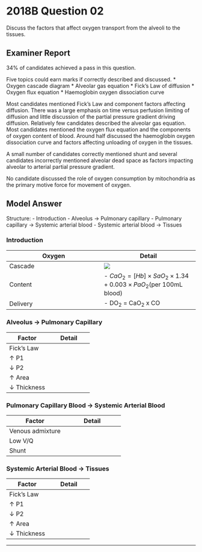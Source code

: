 # 2018B Question 02 

Discuss the factors that affect oxygen transport from the alveoli to the tissues.


## Examiner Report

34% of candidates achieved a pass in this question.


Five topics could earn marks if correctly described and discussed.
* Oxygen cascade diagram
* Alveolar gas equation
* Fick’s Law of diffusion
* Oxygen flux equation
* Haemoglobin oxygen dissociation curve


Most candidates mentioned Fick’s Law and component factors affecting diffusion. There was a large emphasis on time versus perfusion limiting of diffusion and little discussion of the partial pressure gradient driving diffusion. Relatively few candidates described the alveolar gas equation. Most candidates mentioned the oxygen flux equation and the components of oxygen content of blood. Around half discussed the haemoglobin oxygen dissociation curve and factors affecting unloading of oxygen in the tissues.


A small number of candidates correctly mentioned shunt and several candidates incorrectly mentioned alveolar dead space as factors impacting alveolar to arterial partial pressure gradient.


No candidate discussed the role of oxygen consumption by mitochondria as the primary motive force for movement of oxygen.

## Model Answer

Structure:
- Introduction
- Alveolus → Pulmonary capillary
- Pulmonary capillary → Systemic arterial blood
- Systemic arterial blood → Tissues

### Introduction


|Oxygen|Detail|
| -- | -- |
|Cascade|<img src="resources/o2cascade.svg">|
|Content|- $CaO_2 = [Hb] \times SaO_2 \times 1.34 + 0.003 \times PaO_2$(per 100mL blood)|
|Delivery|- DO~2~ = CaO~2~ x CO|

### Alveolus → Pulmonary Capillary


|Factor|Detail|
| -- | -- |
|Fick’s Law|<p>$Q = (C_1 - C_2) \times {A \over T}  \times {Membrane \ Solubility \over \sqrt{Molecular Weight}}$</p><p>- Hence factors increasing O~2~ transfer rate: ↑ P1, ↓ P2, ↑ area, ↓ thickness</p>|
|↑ P1|<p>- Alveolar Gas Equation: PAO~2~ (P1) = FiO~2~(Patm – PSVP-H~2~O) – PaCO~2~ / RQ)</p><p>&emsp;- ↑ FiO~2~ (i.e. supplementation)</p><p>&emsp;- ↑ Patm (i.e. hyperbaric)</p><p>&emsp;- ↓ PaCO~2~ (↑ ratio alveolar ventilation: CO~2~ production)</p>|
|↓ P2|<p>- ↑ Cardiac output (Note: Perfusion limitation if at rest, at sea level, healthy lungs)</p><p>- ↑ Pulmonary capillary blood volume</p><p>- ↑ [Hb]</p>|
|↑ Area|<p>- i.e. lack of oedema, fibrosis</p>|
|↓ Thickness|<p>- i.e. lack of</p><p>&emsp;- Tissue loss</p><p>&emsp;- Shunt (e.g. Atelectasis)</p><p>&emsp;- Dead space (e.g. Pulmonary embolus)</p>|

### Pulmonary Capillary Blood → Systemic Arterial Blood


|Factor|Detail|
| -- | -- |
|Venous admixture|<p>The amount of mixed venous (pulmonary arterial) blood that would need to be added to end-pulmonary capillary blood to account for the observed ↓ PO~2~ from end-pulmonary capillary to systemic artery.</p><p>- Comprises:</p><p>&emsp;- Low VQ regions</p><p>&emsp;- Shunt</p><p>- Shunt equation: Calculates venous admixture as a proportion</p><p>&emsp;- ${Qs \over Qt}  = {CcO2 – CaO_2 \over CcO_2 – CvO_2}$</p><p>&emsp;- Normal: ~0.04</p>|
|Low V/Q|<p>- Where a region of lung is hypoventilated relative to its perfusion</p><p>- Physiological: V and Q scatter due to gravity</p><p>- Pathological: Lung disease (e.g. COPD), vasodilators impairing HPV</p>|
|Shunt|<p>- Where blood returns to LV without any oxygenation</p><p>- Physiological: Bronchial veins 1%, Thebesian veins 0.3%</p><p>- Lung pathology: e.g. Atelectasis</p><p>- Cardiac pathology: e.g. VSD</p>|

### Systemic Arterial Blood → Tissues


|Factor|Detail|
| -- | -- |
|Fick’s Law|<p>$Q = (C_1 - C_2) \times {A \over T}  \times {Membrane \ Solubility \over \sqrt{Molecular Weight}}$</p><p>- Hence factors increasing O~2~ extraction: ↑ P1, ↓ P2, ↑ area, ↓ thickness</p>|
|↑ P1|<p>- ↑ VO~2~ → Right shift oxyhaemoglobin dissociation curve → ↑ O~2~ offloading</p><p>&emsp;- Bohr effect: ↑ pCO~2~, ↓ pH</p><p>&emsp;- ↑ 2,3-DPG</p><p>&emsp;- ↑ Temperature</p><p>- ↑ Hb → ↑ Size of O~2~ reservoir</p><p>- ↑ Capillary blood volume → ↑ Size of O~2~ reservoir</p><p>- ↑ Cardiac output → ↑ Rate of O~2~ replenishment</p>|
|↓ P2|<p>- ↑ VO~2~</p><p>- ↑ [Myoglobin]</p>|
|↑ Area|<p>- ↑ Capillarisation (e.g. Adaptation to aerobic exercise)</p><p>- ↑ Recruitment and distension (e.g. Exercise)</p>|
|↓ Thickness|<p>- ↑ Capillarisation → ↓ Diffusion distance</p>|


--- 

